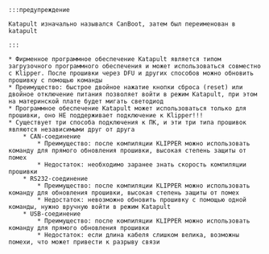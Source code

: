     :::предупреждение

    Katapult изначально назывался CanBoot, затем был переименован в katapult

    :::

    * Фирменное программное обеспечение Katapult является типом загрузочного программного обеспечения и может использоваться совместно с Klipper. После прошивки через DFU и других способов можно обновить прошивку с помощью команды
    * Преимущество: быстрое двойное нажатие кнопки сброса (reset) или двойное отключение питания позволяет войти в режим Katapult, при этом на материнской плате будет мигать светодиод
    * Программное обеспечение Katapult может использоваться только для прошивки, оно НЕ поддерживает подключение к Klipper!!!
    * Существует три способа подключения к ПК, и эти три типа прошивок являются независимыми друг от друга
        * CAN-соединение
            * Преимущество: после компиляции KLIPPER можно использовать команду для прямого обновления прошивки, высокая степень защиты от помех
            * Недостаток: необходимо заранее знать скорость компиляции прошивки
        * RS232-соединение
            * Преимущество: после компиляции KLIPPER можно использовать команду для обновления прошивки, высокая степень защиты от помех
            * Недостаток: невозможно обновить прошивку с помощью одной команды, нужно вручную войти в режим Katapult
        * USB-соединение
            * Преимущество: после компиляции KLIPPER можно использовать команду для прямого обновления прошивки
            * Недостаток: если длина кабеля слишком велика, возможны помехи, что может привести к разрыву связи
